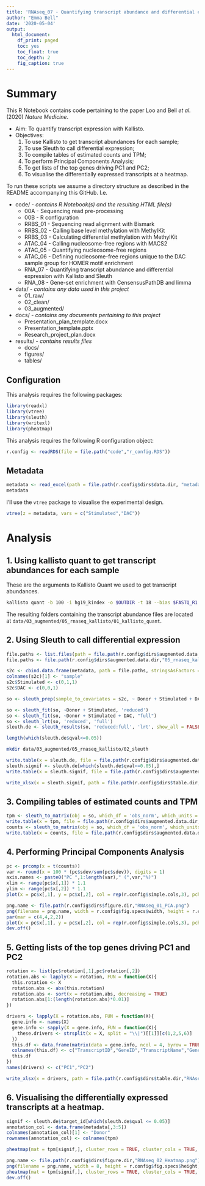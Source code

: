 ```yaml
---
title: 'RNAseq_07 - Quantifying transcript abundance and differential expression with Kallisto and Sleuth'
author: "Emma Bell"
date: '2020-05-04'
output:
  html_document:
    df_print: paged
    toc: yes
    toc_float: true
    toc_depth: 2
    fig_caption: true
---
```


# Summary

This R Notebook contains code pertaining to the paper Loo and Bell _et al._ (2020) _Nature Medicine_.

* Aim: To quantify transcript expression with Kallisto.
* Objectives:
  1. To use Kallisto to get transcript abundances for each sample;
  2. To use Sleuth to call differential expression;
  3. To compile tables of estimated counts and TPM;
  4. To perform Principal Components Analysis;
  5. To get lists of the top genes driving PC1 and PC2;
  6. To visualise the differentially expressed transcripts at a heatmap.

To run these scripts we assume a directory structure as described in the README accompanying this GitHub. I.e.

* code/ - _contains R Notebook(s) and the resulting HTML file(s)_
  * 00A - Sequencing read pre-processing
  * 00B - R configuration
  * RRBS_01 - Sequencing read alignment with Bismark
  * RRBS_02 - Calling base level methylation with MethylKit
  * RRBS_03 - Calculating differential methylation with MethylKit
  * ATAC_04 - Calling nucleosome-free regions with MACS2
  * ATAC_05 - Quantifying nucleosome-free regions
  * ATAC_06 - Defining nucleosome-free regions unique to the DAC sample group for HOMER motif enrichment
  * RNA_07 - Quantifying transcript abundance and differential expression with Kallisto and Sleuth
  * RNA_08 - Gene-set enrichment with CensensusPathDB and limma
* data/ - _contains any data used in this project_
  * 01_raw/
  * 02_clean/
  * 03_augmented/
* docs/ - _contains any documents pertaining to this project_
  * Presentation_plan_template.docx
  * Presentation_template.pptx
  * Research_project_plan.docx
* results/ - _contains results files_
  * docs/
  * figures/
  * tables/

## Configuration

This analysis requires the following packages:

```r
library(readxl)
library(vtree)
library(sleuth)
library(writexl)
library(pheatmap)
```

This analysis requires the following R configuration object:

```r
r.config <- readRDS(file = file.path("code","r_config.RDS"))
```

## Metadata

```r
metadata <- read_excel(path = file.path(r.config$dirs$data.dir, "metadata.xlsx"), sheet = "RNAseq")
metadata
```

I'll use the `vtree` package to visualise the experimental design.

```r
vtree(z = metadata, vars = c("Stimulated","DAC"))
```

# Analysis

## 1. Using kallisto quant to get transcript abundances for each sample

These are the arguments to Kallisto Quant we used to get transcript abundances.

```bash
kallisto quant -b 100 -i hg19_kindex -o $OUTDIR -t 18 --bias $FASTQ_R1 $FASTQ_R2
```

The resulting folders containing the transcript abundance files are located at `data/03_augmented/05_rnaseq_kallisto/01_kallisto_quant`.

## 2. Using Sleuth to call differential expression

```r
file.paths <- list.files(path = file.path(r.config$dirs$augmented.data.dir,"05_rnaseq_kallisto","01_kallisto_quant"), pattern="Donor")
file.paths <- file.path(r.config$dirs$augmented.data.dir,"05_rnaseq_kallisto","01_kallisto_quant",file.paths)

s2c <- cbind.data.frame(metadata, path = file.paths, stringsAsFactors = FALSE)
colnames(s2c)[1] <- "sample"
s2c$Stimulated <- c(0,1,1)
s2c$DAC <- c(0,0,1)

so <- sleuth_prep(sample_to_covariates = s2c, ~ Donor + Stimulated + DAC)
```

```r
so <- sleuth_fit(so, ~Donor + Stimulated, 'reduced')
so <- sleuth_fit(so, ~Donor + Stimulated + DAC, "full")
so <- sleuth_lrt(so, 'reduced', 'full')
sleuth.de <- sleuth_results(so, 'reduced:full', 'lrt', show_all = FALSE, pval_aggregate = FALSE)
```

```r
length(which(sleuth.de$qval<=0.05))
```

```bash
mkdir data/03_augmented/05_rnaseq_kallisto/02_sleuth
```


```r
write.table(x = sleuth.de, file = file.path(r.config$dirs$augmented.data.dir,"05_rnaseq_kallisto","02_sleuth","sleuthDE_DACvsStim.txt"), sep = "\t", row.names = FALSE, quote = FALSE)
sleuth.signif <- sleuth.de[which(sleuth.de$qval<=0.05),]
write.table(x = sleuth.signif, file = file.path(r.config$dirs$augmented.data.dir,"05_rnaseq_kallisto","02_sleuth","sleuthDE_DACvsStim_signif.txt"), sep = "\t", row.names = FALSE, quote = FALSE)
```

```r
write_xlsx(x = sleuth.signif, path = file.path(r.config$dirs$table.dir,"RNAseq_SupplementaryTable_01.xlsx"), col_names = TRUE, format_headers = TRUE)
```

## 3. Compiling tables of estimated counts and TPM

```r
tpm <- sleuth_to_matrix(obj = so, which_df = 'obs_norm', which_units = 'tpm')
write.table(x = tpm, file = file.path(r.config$dirs$augmented.data.dir,"05_rnaseq_kallisto","02_sleuth","sleuth_tpm.txt"), sep = "\t", quote = FALSE)
counts <- sleuth_to_matrix(obj = so, which_df = 'obs_norm', which_units = "est_counts")
write.table(x = counts, file = file.path(r.config$dirs$augmented.data.dir,"05_rnaseq_kallisto","02_sleuth","sleuth_estCounts.txt"), sep = "\t", quote = FALSE)
```

## 4. Performing Principal Components Analysis

```r
pc <- prcomp(x = t(counts))
var <- round(x = 100 * (pc$sdev/sum(pc$sdev)), digits = 1)
axis.names <- paste0("PC ",1:length(var)," (",var,"%)")
xlim <- range(pc$x[,1]) * 1.1
ylim <- range(pc$x[,2]) * 1.1
plot(x = pc$x[,1], y = pc$x[,2], col = rep(r.config$simple.cols,3), pch = 19, xlab = axis.names[1], ylab = axis.names[2])
```


```r
png.name <- file.path(r.config$dirs$figure.dir,"RNAseq_01_PCA.png")
png(filename = png.name, width = r.config$fig.specs$width, height = r.config$fig.specs$height, units = r.config$fig.specs$units, res = r.config$fig.specs$res, pointsize = r.config$fig.specs$pointsize)
par(mar = c(4,4,2,2))
plot(x = pc$x[,1], y = pc$x[,2], col = rep(r.config$simple.cols,3), pch = 19, xlab = axis.names[1], ylab = axis.names[2], xlim = xlim, ylim = ylim)
dev.off()
```

## 5. Getting lists of the top genes driving PC1 and PC2

```r
rotation <- list(pc$rotation[,1],pc$rotation[,2])
rotation.abs <- lapply(X = rotation, FUN = function(X){
  this.rotation <- X
  rotation.abs <- abs(this.rotation)
  rotation.abs <- sort(x = rotation.abs, decreasing = TRUE)
  rotation.abs[1:(length(rotation.abs)*0.01)]
})
```

```r
drivers <- lapply(X = rotation.abs, FUN = function(X){
  gene.info <- names(X)
  gene.info <- sapply(X = gene.info, FUN = function(X){
    these.drivers <- strsplit(x = X, split = "\\|")[[1]][c(1,2,5,6)]
  })
  this.df <- data.frame(matrix(data = gene.info, ncol = 4, byrow = TRUE), stringsAsFactors = FALSE)
  colnames(this.df) <- c("TranscriptID","GeneID","TranscriptName","GeneName")
  this.df
})
names(drivers) <- c("PC1","PC2")
```

```r
write_xlsx(x = drivers, path = file.path(r.config$dirs$table.dir,"RNAseq_SupplementaryTable_02.xlsx"), col_names = TRUE, format_headers = TRUE)
```

## 6. Visualising the differentially expressed transcripts at a heatmap.

```r
signif <- sleuth.de$target_id[which(sleuth.de$qval <= 0.05)]
annotation_col <- data.frame(metadata[,3:5])
colnames(annotation_col)[1] <- "Donor"
rownames(annotation_col) <- colnames(tpm)
```

```r
pheatmap(mat = tpm[signif,], cluster_rows = TRUE, cluster_cols = TRUE, show_rownames = FALSE, scale = "row", clustering_method = "ward.D2", annotation_colors = r.config$fig.cols, annotation_col = annotation_col, show_colnames = FALSE, treeheight_row = 15, treeheight_col = 15, fontsize = 6)
```


```r
png.name <- file.path(r.config$dirs$figure.dir,"RNAseq_02_Heatmap.png")
png(filename = png.name, width = 8, height = r.config$fig.specs$height, units = r.config$fig.specs$units, res = r.config$fig.specs$res, pointsize = r.config$fig.specs$pointsize)
pheatmap(mat = tpm[signif,], cluster_rows = TRUE, cluster_cols = TRUE, show_rownames = FALSE, scale = "row", clustering_method = "ward.D2", annotation_colors = r.config$fig.cols, annotation_col = annotation_col, show_colnames = FALSE, treeheight_row = 15, treeheight_col = 15, fontsize = 6)
dev.off()
```


